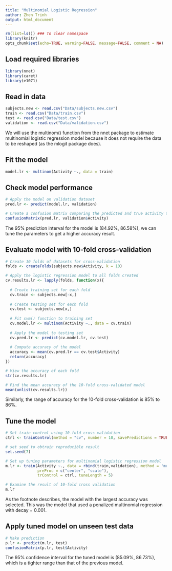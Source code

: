 ```yaml
---
title: "Multinomial Logistic Regression"
author: Zhen Trinh
output: html_document
---
```


```r
rm(list=ls()) ### To clear namespace
library(knitr)
opts_chunk$set(echo=TRUE, warning=FALSE, message=FALSE, comment = NA)
```

## Load required libraries
```r
library(nnet)
library(caret)
library(e1071)
```

## Read in data
```r
subjects.new <- read.csv("Data/subjects.new.csv")
train <- read.csv("Data/train.csv")
test <- read.csv("Data/test.csv")
validation <- read.csv("Data/validation.csv")
```
     
We will use the multinom() function from the nnet package to estimate multinomial logistic regression model because it does not require the data to be reshaped (as the mlogit package does). 
  
## Fit the model 
```r
model.lr <- multinom(Activity ~., data = train)
```

## Check model performance
```r
# Apply the model on validation dataset 
pred.lr <- predict(model.lr, validation)

# Create a confusion matrix comparing the predicted and true activity types
confusionMatrix(pred.lr, validation$Activity)
```
   
The 95% prediction interval for the model is (84.92%, 86.58%), we can tune the parameters to get a higher accuracy result. 


## Evaluate model with 10-fold cross-validation
```r
# Create 10 folds of datasets for cross-validation
folds <- createFolds(subjects.new$Activity, k = 10)

# Apply the logistic regression model to all folds created 
cv.results.lr <- lapply(folds, function(x){
  
  # Create training set for each fold
  cv.train <- subjects.new[-x,]
  
  # Create testing set for each fold
  cv.test <- subjects.new[x,]
  
  # Fit svm() function to training set
  cv.model.lr <- multinom(Activity ~., data = cv.train)
  
  # Apply the model to testing set
  cv.pred.lr <- predict(cv.model.lr, cv.test)
  
  # Compute accuracy of the model 
  accuracy <- mean(cv.pred.lr == cv.test$Activity)
  return(accuracy)
})
``` 

```r
# View the accuracy of each fold
str(cv.results.lr)

# Find the mean accuracy of the 10-fold cross-validated model
mean(unlist(cv.results.lr))
```
    
Similarly, the range of accuracy for the 10-fold cross-validation is 85% to 86%. 
  
## Tune the model 
```r
# Set train control using 10-fold cross validation 
ctrl <- trainControl(method = "cv", number = 10, savePredictions = TRUE)

# set seed to obtrain reproducible result
set.seed(7)

# Set up tuning parameters for multinomial logistic regression model 
m.lr <- train(Activity ~., data = rbind(train,validation), method = 'multinom', 
              preProc = c("center", "scale"),
              trControl = ctrl, tuneLength = 5)
```

```r
# Examine the result of 10-fold cross validation
m.lr
```
    
As the footnote describes, the model with the largest accuracy was selected. This was the model that used a penalized multinomial regression with decay = 0.001.   

## Apply tuned model on unseen test data
```r
# Make prediction
p.lr <- predict(m.lr, test)
confusionMatrix(p.lr, test$Activity)
```
   
The 95% confidence interval for the tuned model is (85.09%, 86.73%), which is a tighter range than that of the previous model.